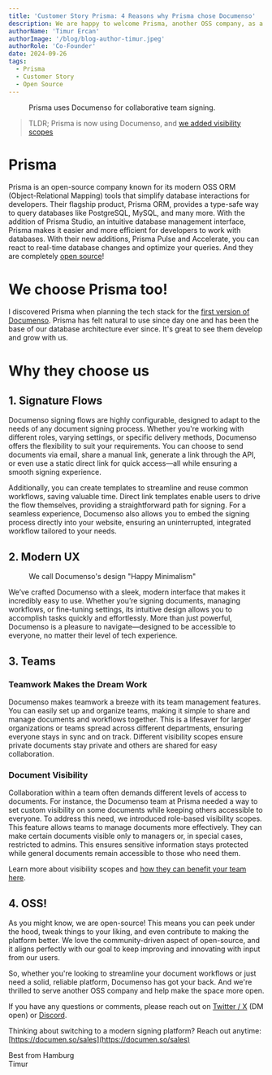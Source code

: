 ```yaml
---
title: 'Customer Story Prisma: 4 Reasons why Prisma chose Documenso'
description: We are happy to welcome Prisma, another OSS company, as a customer. Read here why they choose us.
authorName: 'Timur Ercan'
authorImage: '/blog/blog-author-timur.jpeg'
authorRole: 'Co-Founder'
date: 2024-09-26
tags:
  - Prisma
  - Customer Story
  - Open Source
---
```


<figure>
  <MdxNextImage
    src="/blog/prisma.png"
    width="1200"
    height="675"
    alt="Primsa Landing Page We simplify database migration, connection pooling, database queries, and readable data models."
  />

  <figcaption className="text-center">
 Prisma uses Documenso for collaborative team signing.
  </figcaption>
</figure>

> TLDR; Prisma is now using Documenso, and [we added visibility scopes](https://docs.documenso.com/users/document-visibility)

# Prisma

Prisma is an open-source company known for its modern OSS ORM (Object-Relational Mapping) tools that simplify database interactions for developers. Their flagship product, Prisma ORM, provides a type-safe way to query databases like PostgreSQL, MySQL, and many more. With the addition of Prisma Studio, an intuitive database management interface, Prisma makes it easier and more efficient for developers to work with databases. With their new additions, Prisma Pulse and Accelerate, you can react to real-time database changes and optimize your queries. And they are completely [open source](https://github.com/prisma/prisma)!

# We choose Prisma too!

I discovered Prisma when planning the tech stack for the [first version of Documenso](https://github.com/documenso/documenso/releases/tag/0.9-developer-preview). Prisma has felt natural to use since day one and has been the base of our database architecture ever since. It's great to see them develop and grow with us.

# Why they choose us

## 1. Signature Flows

Documenso signing flows are highly configurable, designed to adapt to the needs of any document signing process. Whether you're working with different roles, varying settings, or specific delivery methods, Documenso offers the flexibility to suit your requirements. You can choose to send documents via email, share a manual link, generate a link through the API, or even use a static direct link for quick access—all while ensuring a smooth signing experience.

Additionally, you can create templates to streamline and reuse common workflows, saving valuable time. Direct link templates enable users to drive the flow themselves, providing a straightforward path for signing. For a seamless experience, Documenso also allows you to embed the signing process directly into your website, ensuring an uninterrupted, integrated workflow tailored to your needs.

## 2. Modern UX

<figure>
  <MdxNextImage
    src="/blog/dsux.png"
    width="1200"
    height="675"
    alt="A completed document in Documenso, ready to download."
  />

  <figcaption className="text-center">
    We call Documenso's design "Happy Minimalism"
  </figcaption>
</figure>

We’ve crafted Documenso with a sleek, modern interface that makes it incredibly easy to use. Whether you’re signing documents, managing workflows, or fine-tuning settings, its intuitive design allows you to accomplish tasks quickly and effortlessly. More than just powerful, Documenso is a pleasure to navigate—designed to be accessible to everyone, no matter their level of tech experience.

## 3. Teams

### Teamwork Makes the Dream Work

Documenso makes teamwork a breeze with its team management features. You can easily set up and organize teams, making it simple to share and manage documents and workflows together. This is a lifesaver for larger organizations or teams spread across different departments, ensuring everyone stays in sync and on track. Different visibility scopes ensure private documents stay private and others are shared for easy collaboration.

### Document Visibility

Collaboration within a team often demands different levels of access to documents. For instance, the Documenso team at Prisma needed a way to set custom visibility on some documents while keeping others accessible to everyone. To address this need, we introduced role-based visibility scopes. This feature allows teams to manage documents more effectively. They can make certain documents visible only to managers or, in special cases, restricted to admins. This ensures sensitive information stays protected while general documents remain accessible to those who need them.

Learn more about visibility scopes and [how they can benefit your team here](https://docs.documenso.com/users/document-visibility).

## 4. OSS!

As you might know, we are open-source! This means you can peek under the hood, tweak things to your liking, and even contribute to making the platform better. We love the community-driven aspect of open-source, and it aligns perfectly with our goal to keep improving and innovating with input from our users.

So, whether you're looking to streamline your document workflows or just need a solid, reliable platform, Documenso has got your back. And we're thrilled to serve another OSS company and help make the space more open.

If you have any questions or comments, please reach out on [Twitter / X](https://twitter.com/eltimuro) (DM open) or [Discord](https://documen.so/discord).

Thinking about switching to a modern signing platform? Reach out anytime: [https://documen.so/sales](https://documen.so/sales)

Best from Hamburg\
Timur
